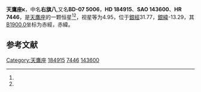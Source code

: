 {{Starbox begin
| name = 天鷹座κ
}}
{{Starbox observe
| epoch = [[J2000.0|J2000.0]]
| constell = [[天鷹座|天鷹座]]<ref name=SIMBAD>{{cite web
 | url=http://simbad.u-strasbg.fr/simbad/sim-id?Ident=HR+7446
 | title=Pulsating variable Star
 | publisher=Centre de Données astronomiques de Strasbourg
 | work=SIMBAD
 | accessdate=2012-07-13
 | archive-date=2019-06-07
 | archive-url=https://web.archive.org/web/20190607143557/http://simbad.u-strasbg.fr/simbad/sim-id?Ident=HR+7446
 | dead-url=no
 }}</ref><ref name=DATA>{{cite web
 | url=http://vizier.u-strasbg.fr/viz-bin/VizieR-5?-out.add=.&-source=5050&-corr=PK=HR&-out.max=9999&HR=7446
 | title=VizieR Detailed Page
 | accessdate=2012-07-13
 | archive-date=2019-06-09
 | archive-url=https://web.archive.org/web/20190609132454/http://vizier.u-strasbg.fr/viz-bin/VizieR-5?-out.add=.&-source=5050&-corr=PK=HR&-out.max=9999&HR=7446
 | dead-url=no
 }}</ref>
| 星官 = [[右旗_(星官)|右旗]] ([[牛宿|牛宿]])
| ra = {{RA|19|36|53.5}}<ref name=SIMBAD /><ref name=DATA />
| dec = {{DEC|-7|1|39}}<ref name=SIMBAD /><ref name=DATA />
| appmag_v = 4.95<ref name=SIMBAD /><ref name=DATA />
}}
{{Starbox character
| class = B0.5III<ref name=SIMBAD /><ref name=DATA />
| b-v = 0<ref name=SIMBAD /><ref name=DATA />
| u-b = -0.87<ref name=SIMBAD /><ref name=DATA />
| r-i = -0.04<ref name=SIMBAD /><ref name=DATA />
| variable = 
}}
{{Starbox astrometry
| radial_v = -0.87
| prop_mo_ra = -19
| parallax = 
| p_error = 
}}
{{Starbox catalog
| names =BD-07 5006，[[SAO星表|SAO]] 143600，[[HD星表|HD]] 184915，[[HR星表|HR]] 7446}}
{{Starbox reference |Simbad=HR+7446}}
{{Starbox end}}

'''天鷹座κ'''，中名'''右旗八''',又名'''BD-07 5006'''，'''HD 184915'''、'''SAO 143600'''、'''HR 7446'''，是[[天鷹座|天鷹座]]的一颗恒星<ref name=SIMBAD /><ref name=DATA />，视星等为4.95，位于[[銀道座標系|銀經]]31.77，[[銀道座標系|銀緯]]-13.29，其[[B1900.0|B1900.0]]坐标为赤經{{RA|19|31|30.7}}，赤緯{{DEC|-7|-13.29|0}}。

== 参考文献 ==
{{reflist}}

{{star-stub}}

{{天鷹座恒星}}
{{星官|右旗|9|12}}
[[Category:天鷹座|Category:天鷹座]]
[[Category:HD和HDE天體|184915]]
[[Category:HR天體|7446]]
[[Category:SAO天體|143600]]